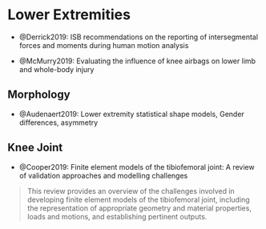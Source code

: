 # Lower Extremities

- @Derrick2019: ISB recommendations on the reporting of intersegmental forces and moments during human motion analysis

- @McMurry2019: Evaluating the influence of knee airbags on lower limb and whole-body injury

## Morphology

- @Audenaert2019: Lower extremity statistical shape models, Gender differences, asymmetry

## Knee Joint

- @Cooper2019: Finite element models of the tibiofemoral joint: A review of validation approaches and modelling challenges

> This review provides an overview of the challenges involved in developing finite element models of the tibiofemoral joint, including the representation of appropriate geometry and material properties, loads and motions, and establishing pertinent outputs.
